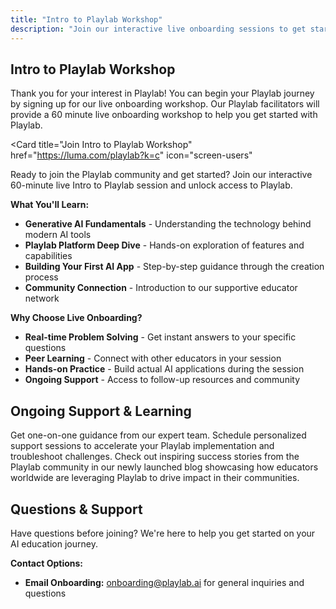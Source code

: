 ```yaml
---
title: "Intro to Playlab Workshop"
description: "Join our interactive live onboarding sessions to get started with Playlab"
---
```


## <Icon icon="chalkboard-user" size="24" className="inline-block align-text-bottom" /> Intro to Playlab Workshop

Thank you for your interest in Playlab! You can begin your Playlab journey by signing up for our live onboarding workshop. Our Playlab facilitators will provide a 60 minute live onboarding workshop to help you get started with Playlab.

<Card
  title="Join Intro to Playlab Workshop"
  href="https://luma.com/playlab?k=c"
  icon="screen-users"
>
Ready to join the Playlab community and get started? Join our interactive 60-minute live Intro to Playlab session and unlock access to Playlab.
</Card>

**What You'll Learn:**
- **Generative AI Fundamentals** - Understanding the technology behind modern AI tools
- **Playlab Platform Deep Dive** - Hands-on exploration of features and capabilities
- **Building Your First AI App** - Step-by-step guidance through the creation process
- **Community Connection** - Introduction to our supportive educator network

**Why Choose Live Onboarding?**
- **Real-time Problem Solving** - Get instant answers to your specific questions
- **Peer Learning** - Connect with other educators in your session
- **Hands-on Practice** - Build actual AI applications during the session
- **Ongoing Support** - Access to follow-up resources and community

## <Icon icon="calendar-days" size="24" className="inline-block align-text-bottom" /> Ongoing Support & Learning

<CardGroup cols={2}>
  <Card title="Office Hours Support" icon="headset" href="https://luma.com/playlab?k=c" className="bg-blue-50">
    Get one-on-one guidance from our expert team. Schedule personalized support sessions to accelerate your Playlab implementation and troubleshoot challenges.
  </Card>
  
  <Card title="Blog" icon="newspaper" href="https://www.playlab.ai/blog" className="bg-orange-50">
    Check out inspiring success stories from the Playlab community in our newly launched blog showcasing how educators worldwide are leveraging Playlab to drive impact in their communities.
  </Card>
</CardGroup>

## <Icon icon="messages" size="24" className="inline-block align-text-bottom" /> Questions & Support

Have questions before joining? We're here to help you get started on your AI education journey.

**Contact Options:**
- **Email Onboarding:** [onboarding@playlab.ai](mailto:support@playlab.ai) for general inquiries and questions